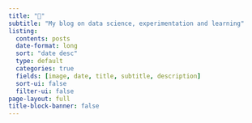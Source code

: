 ```yaml
---
title: "🤔"
subtitle: "My blog on data science, experimentation and learning"
listing:
  contents: posts
  date-format: long
  sort: "date desc"
  type: default
  categories: true
  fields: [image, date, title, subtitle, description]
  sort-ui: false
  filter-ui: false
page-layout: full
title-block-banner: false
---
```



